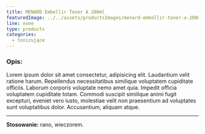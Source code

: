```yaml
---
title: MENARD Embellir Toner A 200ml
featuredImage: ../../assets/productsImages/menard-embellir-toner-a-200ml.png
line: none
type: products
categories:
  - tonizujące
---
```


<h3>Opis:</h3>

Lorem ipsum dolor sit amet consectetur, adipisicing elit. Laudantium velit ratione harum. Repellendus necessitatibus similique voluptatem cupiditate officiis. Laborum corporis voluptate nemo amet quia. Impedit officia voluptatem cupiditate totam. Commodi suscipit similique animi fugit excepturi, eveniet vero iusto, molestiae velit non praesentium ad voluptates sunt voluptatibus dolor. Accusantium, aliquam atque.

---

**Stosowanie:** rano, wieczorem.
